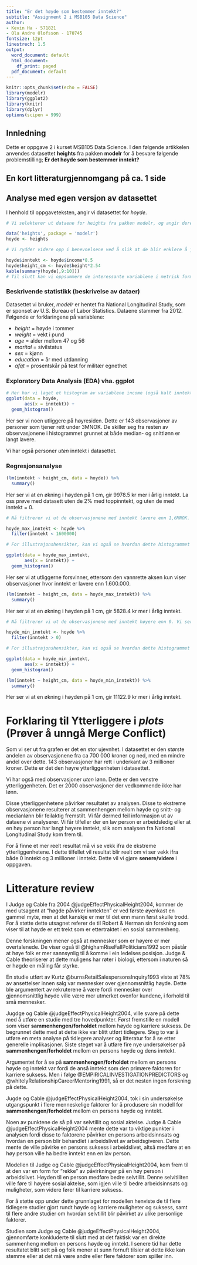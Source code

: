 ```yaml
---
title: "Er det høyde som bestemmer inntekt?"
subtitle: "Assignment 2 i MSB105 Data Science"
author:
- Kevin Ha - 571821
- Ola Andre Olofsson - 170745
fontsize: 12pt
linestrech: 1.5
output:
  word_document: default
  html_document:
    df_print: paged
  pdf_document: default
---
```


```r
knitr::opts_chunk$set(echo = FALSE)
library(modelr)
library(ggplot2)
library(knitr)
library(dplyr)
options(scipen = 999)
```

\newpage

## Innledning
Dette er oppgave 2 i kurset MSB105 Data Science. I den følgende artikkelen anvendes datasettet **heights** fra pakken **modelr** for å besvare følgende problemstilling;  **Er det høyde som bestemmer inntekt?**

## En kort litteraturgjennomgang på ca. 1 side

## Analyse med egen versjon av datasettet
I henhold til oppgaveteksten, angir vi datasettet for *hoyde*.
```r
# Vi selekterer ut dataene for heights fra pakken modelr, og angir deretter benevnelsen "hoyde"

data('heights', package = 'modelr')
hoyde <- heights

# Vi rydder videre opp i benevnelsene ved å slik at de blir enklere å jobbe med. Vi oversetter dem til norsk, samt omgjør måleenhetene til metriske.

hoyde$inntekt <- hoyde$income*8.5
hoyde$height_cm <- hoyde$height*2.54
kable(summary(hoyde[,9:10]))
# Til slutt kan vi oppsummere de interessante variablene i metrisk form, samt oversatt.
```

### Beskrivende statistikk (beskrivelse av dataer)
Datasettet vi bruker, *modelr* er hentet fra National Longitudinal Study, som er sponset av U.S. Bureau of Labor Statistics. Dataene stammer fra 2012.
Følgende er forklaringene på variablene:

- *height* = høyde i tommer
- *weight* = vekt i pund
- *age* = alder mellom 47 og 56
- *marital* = sivilstatus
- *sex* = kjønn
- *education* = år med utdanning
- *afqt* = prosentskår på test for militær egnethet

### Exploratory Data Analysis (EDA) vha. ggplot

```r
# Her har vi laget et histogram av variablene income (også kalt inntekt)
ggplot(data = hoyde,
       aes(x = inntekt)) + 
  geom_histogram()

```
Her ser vi noen utliggere på høyresiden. Dette er 143 observasjoner av personer som tjener rett under 3MNOK. De skiller seg fra resten av observasjonene i histogrammet grunnet at både median- og snittlønn er langt lavere.

Vi har også personer *uten* inntekt i datasettet.

### Regresjonsanalyse
```r
(lm(inntekt ~ height_cm, data = hoyde)) %>%
  summary()
```
Her ser vi at en økning i høyden på 1 cm, gir 9978.5 kr mer i årlig inntekt. La oss prøve med datasett uten de 2% med toppinntekt, og uten de med inntekt = 0.
```r
# Nå filtrerer vi ut de observasjonene med inntekt lavere enn 1,6MNOK. Vi ser da under "Environment" at vi sitter igjen med 6863 observasjoner i datasettet "hoyde_max_inntekt".

hoyde_max_inntekt <- hoyde %>%
  filter(inntekt < 1600000)

# For illustrajonshensikter, kan vi også se hvordan dette histogrammet har endret seg i forhold til det forrige.

ggplot(data = hoyde_max_inntekt,
       aes(x = inntekt)) + 
  geom_histogram()
```
Her ser vi at utliggerne forsvinner, ettersom den vannrette aksen kun viser observasjoner hvor inntekt er lavere enn 1.600.000.
```r
(lm(inntekt ~ height_cm, data = hoyde_max_inntekt)) %>%
  summary()
```
Her ser vi at en økning i høyden på 1 cm, gir 5828.4 kr mer i årlig inntekt.
```r
# Nå filtrerer vi ut de observasjonene med inntekt høyere enn 0. Vi ser da under "Environment" at vi sitter igjen med 6863 observasjoner i datasettet "hoyde_max_inntekt".

hoyde_min_inntekt <- hoyde %>%
  filter(inntekt > 0)

# For illustrajonshensikter, kan vi også se hvordan dette histogrammet har endret seg i forhold til det forrige.

ggplot(data = hoyde_min_inntekt,
       aes(x = inntekt)) + 
  geom_histogram()
```

```r
(lm(inntekt ~ height_cm, data = hoyde_min_inntekt)) %>%
  summary()
```
Her ser vi at en økning i høyden på 1 cm, gir 11122.9 kr mer i årlig inntekt.

# Forklaring til Ytterliggere i *plots* (Prøver å unngå Merge Conflict)

Som vi ser ut fra grafen er det en stor ujevnhet. I datasettet er den største andelen av observasjonene fra ca 700 000 kroner og ned, med en mindre andel over dette. 143 observasjoner har rett i underkant av 3 millioner kroner. Dette er det den høyre ytterliggenheten i datasettet.

Vi har også med observasjoner *uten* lønn. Dette er den venstre ytterliggenheten. Det er 2000 observasjoner der vedkommende ikke har lønn.

Disse ytterliggenhetene påvirker resultatet av analysen. Disse to ekstreme observasjonene resulterer at sammenhengen mellom høyde og snitt- og medianlønn blir feilaktig fremstilt. Vi får dermed feil informasjon ut av dataene vi analyserer. Vi får tilfeller der en lav person er arbeidsledig eller at en høy person har langt høyere inntekt, slik som analysen fra National Longitudinal Study kom frem til.


For å finne et mer reelt resultat må vi se vekk ifra de ekstreme ytterliggenhetene. I dette tilfellet vil resultat blir reelt om vi ser vekk ifra både 0 inntekt og 3 millioner i inntekt. Dette vil vi gjøre **senere/videre** i oppgaven.

# Litterature review

I Judge og Cable fra 2004 @judgeEffectPhysicalHeight2004, kommer de med utsagent at "høgde påvirker inntekten" er ved første øyenkast en gammel myte, men at det kanskje er mer til det enn mann først skulle trodd. For å støtte dette utsagnet referer de til Robert & Herman sin forskning som viser til at høyde er ett trekt som er ettertraktet i en sosial sammenheng.

Denne forskningen mener også at mennesker som er høyere er mer overtalenede. De viser også til @highamRiseFallPoliticians1992 som påstår at høye folk er mer sannsynlig til å komme i ein ledelses posisjon. Judge & Cable theoriserer at dette muligens har røter i biologi, ettersom i naturen så er høgde en måling får styrke.

En studie utført av Kurtz @burnsRetailSalespersonsInquiry1993 viste at 78% av ansettelser innen salg var mennesker over gjennomsnittlig høyde. Dette ble argumentert av rekruterene å være fordi mennesker over gjennomsnittlig høyde ville være mer utmerket ovenfor kundene, i forhold til små mennesker.

Jugdge og Cable @judgeEffectPhysicalHeight2004, ville svare på dette med å utføre en studie med tre hovedpunkter. Først fremstille en modell som viser **sammenhengen/forholdet** mellom høyde og karriere suksess. De begrunnet dette med at dette ikke var blitt utført tidlegere. Steg to var å utføre en meta analyse på tidlegere analyser og litteratur for å se etter generelle implikasjoner. Siste steget var å utføre fire nye undersøkelser på **sammenhengen/forholdet** mellom en persons høyde og dens inntekt.

Argumentet for å se på **sammenhengen/forholdet** mellom en persons høyde og inntekt var fordi de anså inntekt som den primære faktoren for karriere suksess. Men i følge @EMPIRICALINVESTIGATIONPREDICTORS og @whitelyRelationshipCareerMentoring1991, så er det nesten ingen forskning på dette.

Jugde og Cable @judgeEffectPhysicalHeight2004, tok i sin undersøkelse utgangspunkt i flere menneskelige faktorer for å produsere sin modell for **sammenhengen/forholdet** mellom en persons høyde og inntekt.

Noen av punktene de så på var selvtillit og sosial aktelse. Judge & Cable @judgeEffectPhysicalHeight2004 mente dette var to viktige punkter i analysen fordi disse to faktorene påvirker en persons arbeidsinnsats og hvordan en person blir behandlet i arbeidslivet av arbeidsgiveren. Dette mente de ville påvirke en persons suksess i arbeidslivet, altså medføre at en høy person ville ha bedre inntekt enn en lav person.

Modellen til Judge og Cable @judgeEffectPhysicalHeight2004, kom frem til at den var en form for "rekke" av påvirkninger på en høy person i arbeidslivet. Høyden til en person medføre bedre selvtillit. Denne selvitiliten ville føre til høyere sosial aktelse, som igjen ville til bedre arbeidsinnsats og muligheter, som videre fører til karriere suksess.

For å støtte opp under dette grunnlaget for modellen henviste de til flere tidlegere studier gjort rundt høyde og karriere muligheter og suksess, samt til flere andre studier om hvordan selvtillit blir påvirket av ulike personlige faktorer.

Studien som Judge og Cable @judgeEffectPhysicalHeight2004, gjennomførte konkluderte til slutt med at det faktisk var en direkte sammenheng mellom en persons høyde og inntekt. I senere tid har dette resultatet blitt sett på og folk mener at sunn fornuft tilsier at dette ikke kan stemme eller at det må være andre eller flere faktorer som spiller inn.
